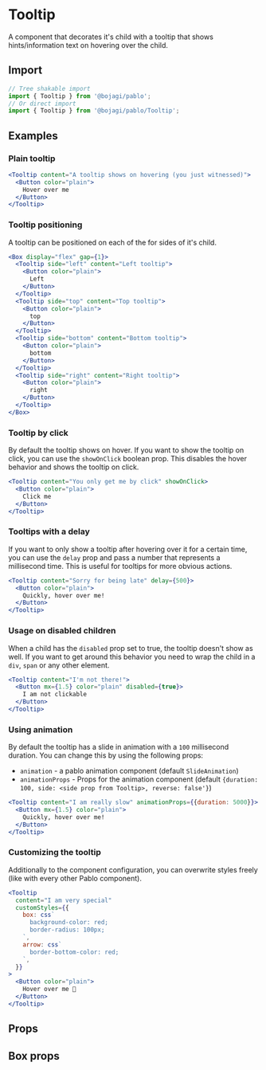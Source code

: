 
# Tooltip

A component that decorates it's child with a tooltip that shows hints/information text on hovering over the child.

## Import

```js
// Tree shakable import
import { Tooltip } from '@bojagi/pablo';
// Or direct import
import { Tooltip } from '@bojagi/pablo/Tooltip';
```

## Examples

### Plain tooltip

```jsx live
<Tooltip content="A tooltip shows on hovering (you just witnessed)">
  <Button color="plain">
    Hover over me
  </Button>
</Tooltip>
```

### Tooltip positioning

A tooltip can be positioned on each of the for sides of it's child. 

```jsx live
<Box display="flex" gap={1}>
  <Tooltip side="left" content="Left tooltip">
    <Button color="plain">
      Left
    </Button>
  </Tooltip>
  <Tooltip side="top" content="Top tooltip">
    <Button color="plain">
      top
    </Button>
  </Tooltip>
  <Tooltip side="bottom" content="Bottom tooltip">
    <Button color="plain">
      bottom
    </Button>
  </Tooltip>
  <Tooltip side="right" content="Right tooltip">
    <Button color="plain">
      right
    </Button>
  </Tooltip>
</Box>
```

### Tooltip by click

By default the tooltip shows on hover. If you want to show the tooltip on click, you can use the `showOnClick` boolean prop.
This disables the hover behavior and shows the tooltip on click.

```jsx live
<Tooltip content="You only get me by click" showOnClick>
  <Button color="plain">
    Click me
  </Button>
</Tooltip>
```

### Tooltips with a delay

If you want to only show a tooltip after hovering over it for a certain time, you can use the `delay` prop and pass
a number that represents a millisecond time. This is useful for tooltips for more obvious actions.

```jsx live
<Tooltip content="Sorry for being late" delay={500}>
  <Button color="plain">
    Quickly, hover over me!
  </Button>
</Tooltip>
```

### Usage on disabled children

When a child has the `disabled` prop set to true, the tooltip doesn't show as well. If you want to get around this
behavior you need to wrap the child in a `div`, `span` or any other element. 

```jsx live
<Tooltip content="I'm not there!">
  <Button mx={1.5} color="plain" disabled={true}>
    I am not clickable
  </Button>
</Tooltip>
```

### Using animation

By default the tooltip has a slide in animation with a `100` millisecond duration. You can change this by using the following props:

* `animation` - a pablo animation component (default `SlideAnimation`)
* `animationProps` - Props for the animation component (default `{duration: 100, side: <side prop from Tooltip>, reverse: false'}`)

```jsx live
<Tooltip content="I am really slow" animationProps={{duration: 5000}}>
  <Button mx={1.5} color="plain">
    Quickly, hover over me!
  </Button>
</Tooltip>
```


### Customizing the tooltip

Additionally to the component configuration, you can overwrite styles freely (like with every other Pablo component).

```jsx live
<Tooltip
  content="I am very special"
  customStyles={{
    box: css`
      background-color: red;
      border-radius: 100px;
    `,
    arrow: css`
      border-bottom-color: red;
    `,
  }}
>
  <Button color="plain">
    Hover over me 🌈
  </Button>
</Tooltip>
```

## Props

<PropsTable name="Tooltip" type="direct" />

## Box props
<PropsTable name="Tooltip" type="box" />
